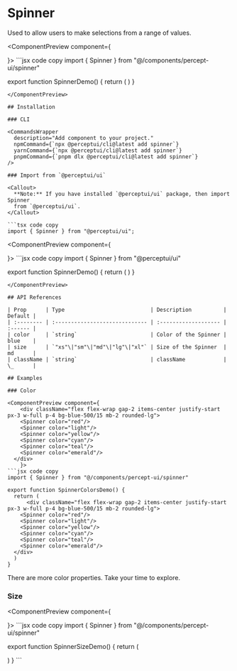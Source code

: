 
<h1 className="text-4xl font-bold mt-5">Spinner</h1>
<p className="text-xl">
  Used to allow users to make selections from a range of values.
</p>
<IssueHeader source="components/spinner/spinner" />

<ComponentPreview component={
  <div className="flex items-center justify-center p-2 w-96 mx-auto">
    <Spinner/>
  </div>
    }>
```jsx code copy
import { Spinner } from "@/components/percept-ui/spinner"

export function SpinnerDemo() {
  return (
    <Spinner/>
  )
}
```
</ComponentPreview>

## Installation

### CLI

<CommandsWrapper
  description="Add component to your project."
  npmCommand={`npx @perceptui/cli@latest add spinner`}
  yarnCommand={`npx @perceptui/cli@latest add spinner`}
  pnpmCommand={`pnpm dlx @perceptui/cli@latest add spinner`}
/>

### Import from `@perceptui/ui`

<Callout>
  **Note:** If you have installed `@perceptui/ui` package, then import Spinner
  from `@perceptui/ui`.
</Callout>

```tsx code copy
import { Spinner } from "@perceptui/ui";
```

<ComponentPreview component={
  <div className="flex items-center justify-center p-2 w-96 mx-auto">
    <Spinner/>
  </div>
    }>
```jsx code copy
import { Spinner } from "@perceptui/ui"

export function SpinnerDemo() {
  return (
    <Spinner/>
  )
}
```
</ComponentPreview>

## API References

| Prop      | Type                           | Description          | Default |
| :-------- | :----------------------------- | :------------------- | :------ |
| color     | `string`                       | Color of the Spinner | blue    |
| size      | `"xs"\|"sm"\|"md"\|"lg"\|"xl"` | Size of the Spinner  | md      |
| className | `string`                       | className            | \_      |

## Examples

### Color

<ComponentPreview component={
    <div className="flex flex-wrap gap-2 items-center justify-start px-3 w-full p-4 bg-blue-500/15 mb-2 rounded-lg">
    <Spinner color="red"/>
    <Spinner color="light"/>
    <Spinner color="yellow"/>
    <Spinner color="cyan"/>
    <Spinner color="teal"/>
    <Spinner color="emerald"/>
  </div>
    }>
```jsx code copy
import { Spinner } from "@/components/percept-ui/spinner"

export function SpinnerColorsDemo() {
  return (
      <div className="flex flex-wrap gap-2 items-center justify-start px-3 w-full p-4 bg-blue-500/15 mb-2 rounded-lg">
    <Spinner color="red"/>
    <Spinner color="light"/>
    <Spinner color="yellow"/>
    <Spinner color="cyan"/>
    <Spinner color="teal"/>
    <Spinner color="emerald"/>
  </div>
  )
}
```
</ComponentPreview>

<Callout>There are more color properties. Take your time to explore.</Callout>

### Size

<ComponentPreview component={
      <div className="flex flex-wrap gap-2 items-end justify-start px-3 w-full p-4 bg-slate-500/15 mb-2 rounded-lg">
    <Spinner size="xs"/>
    <Spinner size="sm"/>
    <Spinner size="md"/>
    <Spinner size="lg"/>
    <Spinner size="xl"/>
  </div>
    }>
```jsx code copy
import { Spinner } from "@/components/percept-ui/spinner"

export function SpinnerSizeDemo() {
  return (
     <div className="flex flex-wrap gap-2 items-end justify-start px-3 w-full p-4 bg-slate-500/15 mb-2 rounded-lg">
    <Spinner size="xs"/>
    <Spinner size="sm"/>
    <Spinner size="md"/>
    <Spinner size="lg"/>
    <Spinner size="xl"/>
  </div>
  )
}
```
</ComponentPreview>